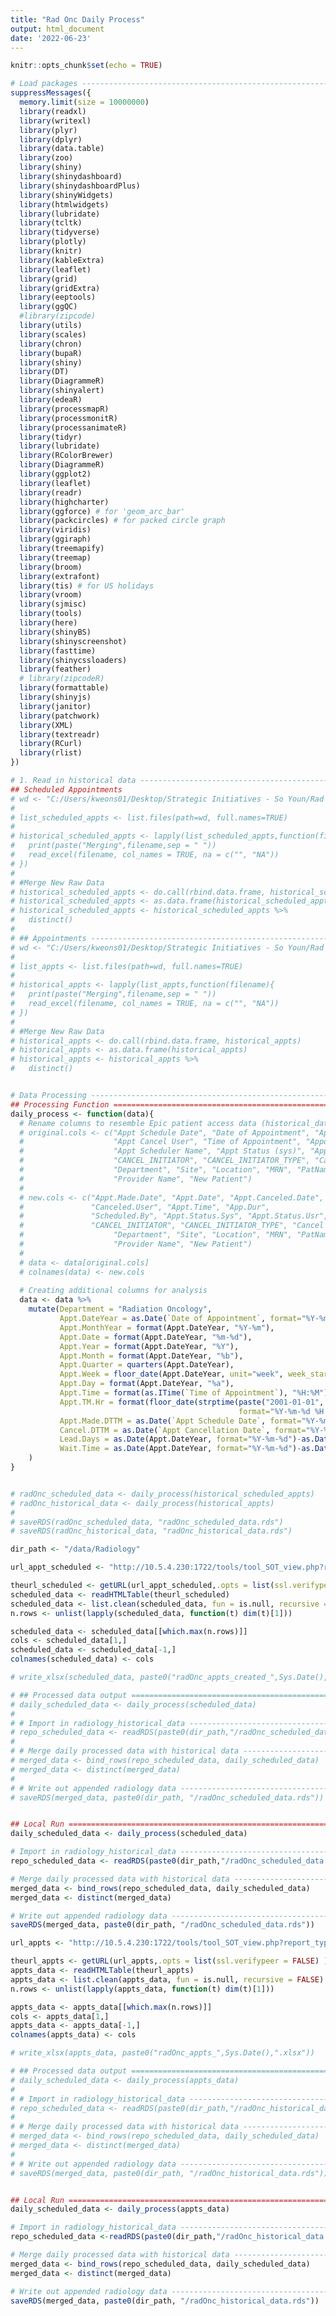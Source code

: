 ```yaml
---
title: "Rad Onc Daily Process"
output: html_document
date: '2022-06-23'
---
```


```r
knitr::opts_chunk$set(echo = TRUE)
```

```r
# Load packages ----------------------------------------------------------------
suppressMessages({
  memory.limit(size = 10000000)
  library(readxl)
  library(writexl)
  library(plyr)
  library(dplyr)
  library(data.table)
  library(zoo)
  library(shiny)
  library(shinydashboard)
  library(shinydashboardPlus)
  library(shinyWidgets)
  library(htmlwidgets)
  library(lubridate)
  library(tcltk)
  library(tidyverse)
  library(plotly)
  library(knitr)
  library(kableExtra)
  library(leaflet)
  library(grid)
  library(gridExtra)
  library(eeptools)
  library(ggQC)
  #library(zipcode)
  library(utils)
  library(scales)
  library(chron)
  library(bupaR)
  library(shiny)
  library(DT)
  library(DiagrammeR)
  library(shinyalert)
  library(edeaR)
  library(processmapR)
  library(processmonitR)
  library(processanimateR)
  library(tidyr)
  library(lubridate)
  library(RColorBrewer)
  library(DiagrammeR)
  library(ggplot2)
  library(leaflet)
  library(readr)
  library(highcharter)
  library(ggforce) # for 'geom_arc_bar'
  library(packcircles) # for packed circle graph
  library(viridis)
  library(ggiraph)
  library(treemapify)
  library(treemap)
  library(broom)
  library(extrafont)
  library(tis) # for US holidays
  library(vroom)
  library(sjmisc)
  library(tools)
  library(here)
  library(shinyBS)
  library(shinyscreenshot)
  library(fasttime)
  library(shinycssloaders)
  library(feather)
  # library(zipcodeR)
  library(formattable)
  library(shinyjs)
  library(janitor)
  library(patchwork)
  library(XML)
  library(textreadr)
  library(RCurl)
  library(rlist)
})

```

```r

# 1. Read in historical data -------------------------------------------------
## Scheduled Appointments
# wd <- "C:/Users/kweons01/Desktop/Strategic Initiatives - So Youn/Rad Onc Data/Scheduled Appts"
# 
# list_scheduled_appts <- list.files(path=wd, full.names=TRUE)
# 
# historical_scheduled_appts <- lapply(list_scheduled_appts,function(filename){
#   print(paste("Merging",filename,sep = " "))
#   read_excel(filename, col_names = TRUE, na = c("", "NA"))
# })
# 
# #Merge New Raw Data
# historical_scheduled_appts <- do.call(rbind.data.frame, historical_scheduled_appts )
# historical_scheduled_appts <- as.data.frame(historical_scheduled_appts)
# historical_scheduled_appts <- historical_scheduled_appts %>%
#   distinct()
# 
# ## Appointments --------------------------------------------------------------
# wd <- "C:/Users/kweons01/Desktop/Strategic Initiatives - So Youn/Rad Onc Data/Appts"
# 
# list_appts <- list.files(path=wd, full.names=TRUE)
# 
# historical_appts <- lapply(list_appts,function(filename){
#   print(paste("Merging",filename,sep = " "))
#   read_excel(filename, col_names = TRUE, na = c("", "NA"))
# })
# 
# #Merge New Raw Data
# historical_appts <- do.call(rbind.data.frame, historical_appts)
# historical_appts <- as.data.frame(historical_appts)
# historical_appts <- historical_appts %>%
#   distinct()


# Data Processing --------------------------------------------------------------
## Processing Function =========================================================
daily_process <- function(data){
  # Rename columns to resemble Epic patient access data (historical_data)
  # original.cols <- c("Appt Schedule Date", "Date of Appointment", "Appt Cancellation Date", 
  #                    "Appt Cancel User", "Time of Appointment", "Appointment Duration", 
  #                    "Appt Scheduler Name", "Appt Status (sys)", "Appt Status (usr)", 
  #                    "CANCEL_INITIATOR", "CANCEL_INITIATOR_TYPE", "Cancel Reason", "Date of Service", 
  #                    "Department", "Site", "Location", "MRN", "PatName", "Vist Type", "Description",
  #                    "Provider Name", "New Patient")
  # 
  # new.cols <- c("Appt.Made.Date", "Appt.Date", "Appt.Canceled.Date", 
  #               "Canceled.User", "Appt.Time", "App.Dur", 
  #               "Scheduled.By", "Appt.Status.Sys", "Appt.Status.Usr", 
  #               "CANCEL_INITIATOR", "CANCEL_INITIATOR_TYPE", "Cancel Reason", "Date of Service", 
  #                    "Department", "Site", "Location", "MRN", "PatName", "Vist Type", "Description",
  #                    "Provider Name", "New Patient")
  # 
  # data <- data[original.cols]
  # colnames(data) <- new.cols
  
  # Creating additional columns for analysis
  data <- data %>%
    mutate(Department = "Radiation Oncology",
           Appt.DateYear = as.Date(`Date of Appointment`, format="%Y-%m-%d"),
           Appt.MonthYear = format(Appt.DateYear, "%Y-%m"),
           Appt.Date = format(Appt.DateYear, "%m-%d"),
           Appt.Year = format(Appt.DateYear, "%Y"),
           Appt.Month = format(Appt.DateYear, "%b"),
           Appt.Quarter = quarters(Appt.DateYear),
           Appt.Week = floor_date(Appt.DateYear, unit="week", week_start = 1),
           Appt.Day = format(Appt.DateYear, "%a"),
           Appt.Time = format(as.ITime(`Time of Appointment`), "%H:%M"),
           Appt.TM.Hr = format(floor_date(strptime(paste("2001-01-01", Appt.Time), 
                                                   format="%Y-%m-%d %H:%M"), unit="hour"), format="%H:%M"),
           Appt.Made.DTTM = as.Date(`Appt Schedule Date`, format="%Y-%m-%d"),
           Cancel.DTTM = as.Date(`Appt Cancellation Date`, format="%Y-%m-%d"),
           Lead.Days = as.Date(Appt.DateYear, format="%Y-%m-%d")-as.Date(Cancel.DTTM, format="%Y-%m-%d"),
           Wait.Time = as.Date(Appt.DateYear, format="%Y-%m-%d")-as.Date(Appt.Made.DTTM, format="%Y-%m-%d")
    )
}


# radOnc_scheduled_data <- daily_process(historical_scheduled_appts)
# radOnc_historical_data <- daily_process(historical_appts)
# 
# saveRDS(radOnc_scheduled_data, "radOnc_scheduled_data.rds")
# saveRDS(radOnc_historical_data, "radOnc_historical_data.rds")

```



```r

dir_path <- "/data/Radiology"

url_appt_scheduled <- "http://10.5.4.230:1722/tools/tool_SOT_view.php?report_type=1"

theurl_scheduled <- getURL(url_appt_scheduled,.opts = list(ssl.verifypeer = FALSE) )
scheduled_data <- readHTMLTable(theurl_scheduled)
scheduled_data <- list.clean(scheduled_data, fun = is.null, recursive = FALSE)
n.rows <- unlist(lapply(scheduled_data, function(t) dim(t)[1]))

scheduled_data <- scheduled_data[[which.max(n.rows)]]
cols <- scheduled_data[1,]
scheduled_data <- scheduled_data[-1,]
colnames(scheduled_data) <- cols

# write_xlsx(scheduled_data, paste0("radOnc_appts_created_",Sys.Date(),".xlsx"))

# ## Processed data output =======================================================
# daily_scheduled_data <- daily_process(scheduled_data)
# 
# # Import in radiology_historical_data ------------------------------------------
# repo_scheduled_data <- readRDS(paste0(dir_path,"/radOnc_scheduled_data.rds"))
# 
# # Merge daily processed data with historical data ------------------------------
# merged_data <- bind_rows(repo_scheduled_data, daily_scheduled_data)
# merged_data <- distinct(merged_data)
# 
# # Write out appended radiology data --------------------------------------------
# saveRDS(merged_data, paste0(dir_path, "/radOnc_scheduled_data.rds"))


## Local Run ===================================================================
daily_scheduled_data <- daily_process(scheduled_data)

# Import in radiology_historical_data ------------------------------------------
repo_scheduled_data <- readRDS(paste0(dir_path,"/radOnc_scheduled_data.rds"))

# Merge daily processed data with historical data ------------------------------
merged_data <- bind_rows(repo_scheduled_data, daily_scheduled_data)
merged_data <- distinct(merged_data)

# Write out appended radiology data --------------------------------------------
saveRDS(merged_data, paste0(dir_path, "/radOnc_scheduled_data.rds"))

```


```r

url_appts <- "http://10.5.4.230:1722/tools/tool_SOT_view.php?report_type=0"

theurl_appts <- getURL(url_appts,.opts = list(ssl.verifypeer = FALSE) )
appts_data <- readHTMLTable(theurl_appts)
appts_data <- list.clean(appts_data, fun = is.null, recursive = FALSE)
n.rows <- unlist(lapply(appts_data, function(t) dim(t)[1]))

appts_data <- appts_data[[which.max(n.rows)]]
cols <- appts_data[1,]
appts_data <- appts_data[-1,]
colnames(appts_data) <- cols

# write_xlsx(appts_data, paste0("radOnc_appts_",Sys.Date(),".xlsx"))

# ## Processed data output =======================================================
# daily_scheduled_data <- daily_process(appts_data)
# 
# # Import in radiology_historical_data ------------------------------------------
# repo_scheduled_data <- readRDS(paste0(dir_path,"/radOnc_historical_data.rds"))
# 
# # Merge daily processed data with historical data ------------------------------
# merged_data <- bind_rows(repo_scheduled_data, daily_scheduled_data)
# merged_data <- distinct(merged_data)
# 
# # Write out appended radiology data --------------------------------------------
# saveRDS(merged_data, paste0(dir_path, "/radOnc_historical_data.rds"))


## Local Run ==================================================================
daily_scheduled_data <- daily_process(appts_data)

# Import in radiology_historical_data ------------------------------------------
repo_scheduled_data <-readRDS(paste0(dir_path,"/radOnc_historical_data.rds"))

# Merge daily processed data with historical data ------------------------------
merged_data <- bind_rows(repo_scheduled_data, daily_scheduled_data)
merged_data <- distinct(merged_data)

# Write out appended radiology data --------------------------------------------
saveRDS(merged_data, paste0(dir_path, "/radOnc_historical_data.rds"))

```



